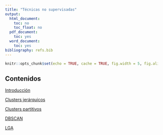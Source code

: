 ```yaml
---
title: "Técnicas no supervisadas"
output:
  html_document:
    toc: no
    toc_float: no
  pdf_document:
    toc: yes
  word_document:
    toc: yes
bibliography: refs.bib
---
```


```r
knitr::opts_chunk$set(echo = TRUE, cache = TRUE, fig.width = 5, fig.align = 'center')
```

## Contenidos

[Introducción](./analytics.c2.pdf)

[Clusters jerárquicos](./cluster_jerarquico.html)

[Clusters partitivos](./cluster_partitivo.html)

[DBSCAN](./dbscan.html)

[LGA](./lga.html)